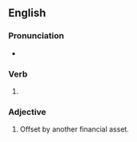 ==English==

===Pronunciation===
* {{IPA|en|/hɛdʒd/}}

===Verb===
{{head|en|verb form}}

# {{en-past of|hedge}}

===Adjective===
{{en-adj|?}}

# {{lb|en|finance}} Offset by another financial asset.